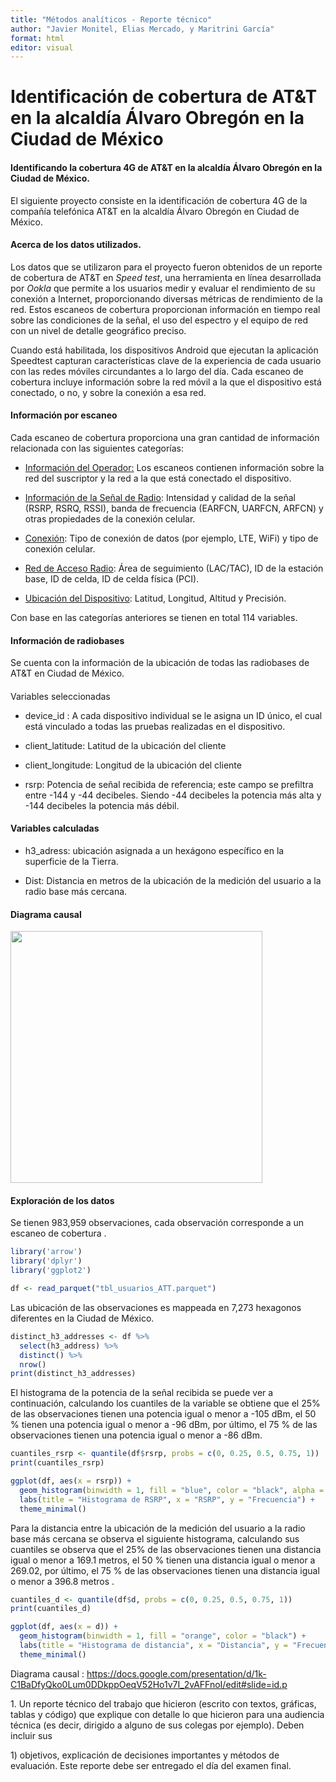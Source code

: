 ```yaml
---
title: "Métodos analíticos - Reporte técnico"
author: "Javier Monitel, Elias Mercado, y Maritrini García"
format: html
editor: visual
---
```


# Identificación de cobertura de AT&T en la alcaldía Álvaro Obregón en la Ciudad de México  

#### Identificando la cobertura 4G de AT&T en la alcaldía Álvaro Obregón en la Ciudad de México. 

El siguiente proyecto consiste en la identificación de cobertura 4G de la compañía telefónica AT&T en la alcaldía Álvaro Obregón en Ciudad de México.

#### Acerca de los datos utilizados. 

Los datos que se utilizaron para el proyecto fueron obtenidos de un reporte de cobertura de AT&T en *Speed test*, una herramienta en línea desarrollada por *Ookla* que permite a los usuarios medir y evaluar el rendimiento de su conexión a Internet, proporcionando diversas métricas de rendimiento de la red. Estos escaneos de cobertura proporcionan información en tiempo real sobre las condiciones de la señal, el uso del espectro y el equipo de red con un nivel de detalle geográfico preciso.

Cuando está habilitada, los dispositivos Android que ejecutan la aplicación Speedtest capturan características clave de la experiencia de cada usuario con las redes móviles circundantes a lo largo del día. Cada escaneo de cobertura incluye información sobre la red móvil a la que el dispositivo está conectado, o no, y sobre la conexión a esa red.

#### Información por escaneo 

Cada escaneo de cobertura proporciona una gran cantidad de información relacionada con las siguientes categorías:

-   [Información del Operador:]{.underline} Los escaneos contienen información sobre la red del suscriptor y la red a la que está conectado el dispositivo.

-   [Información de la Señal de Radio]{.underline}: Intensidad y calidad de la señal (RSRP, RSRQ, RSSI), banda de frecuencia (EARFCN, UARFCN, ARFCN) y otras propiedades de la conexión celular.

-   [Conexión]{.underline}: Tipo de conexión de datos (por ejemplo, LTE, WiFi) y tipo de conexión celular.

-   [Red de Acceso Radio]{.underline}: Área de seguimiento (LAC/TAC), ID de la estación base, ID de celda, ID de celda física (PCI).

-   [Ubicación del Dispositivo]{.underline}: Latitud, Longitud, Altitud y Precisión.

Con base en las categorías anteriores se tienen en total 114 variables.

#### Información de radiobases 

Se cuenta con la información de la ubicación de todas las radiobases de AT&T en Ciudad de México.

#### 
Variables seleccionadas 

-   device_id : A cada dispositivo individual se le asigna un ID único, el cual está vinculado a todas las pruebas realizadas en el dispositivo.

-   client_latitude: Latitud de la ubicación del cliente

-   client_longitude: Longitud de la ubicación del cliente

-   rsrp: Potencia de señal recibida de referencia; este campo se prefiltra entre -144 y -44 decibeles. Siendo -44 decibeles la potencia más alta y -144 decibeles la potencia más débil.

#### Variables calculadas 

-   h3_adress: ubicación asignada a un hexágono específico en la superficie de la Tierra.

-   Dist: Distancia en metros de la ubicación de la medición del usuario a la radio base más cercana.

#### Diagrama causal 

![](images/diagrama-causal .png){width="403"}

#### Exploración de los datos 

Se tienen 983,959 observaciones, cada observación corresponde a un escaneo de cobertura .

```r
library('arrow')
library('dplyr')
library('ggplot2')
```

```r
df <- read_parquet("tbl_usuarios_ATT.parquet")
```

Las ubicación de las observaciones es mappeada en 7,273 hexagonos diferentes en la Ciudad de México.

```r
distinct_h3_addresses <- df %>%
  select(h3_address) %>%
  distinct() %>%
  nrow()
print(distinct_h3_addresses)
```

El histograma de la potencia de la señal recibida se puede ver a continuación, calculando los cuantiles de la variable se obtiene que el 25% de las observaciones tienen una potencia igual o menor a -105 dBm, el 50 % tienen una potencia igual o menor a -96 dBm, por último, el 75 % de las observaciones tienen una potencia igual o menor a -86 dBm.

```r
cuantiles_rsrp <- quantile(df$rsrp, probs = c(0, 0.25, 0.5, 0.75, 1))
print(cuantiles_rsrp)
```

```r
ggplot(df, aes(x = rsrp)) +
  geom_histogram(binwidth = 1, fill = "blue", color = "black", alpha = 0.7) +
  labs(title = "Histograma de RSRP", x = "RSRP", y = "Frecuencia") +
  theme_minimal()
```

Para la distancia entre la ubicación de la medición del usuario a la radio base más cercana se observa el siguiente histograma, calculando sus cuantiles se observa que el 25% de las observaciones tienen una distancia igual o menor a 169.1 metros, el 50 % tienen una distancia igual o menor a 269.02, por último, el 75 % de las observaciones tienen una distancia igual o menor a 396.8 metros .

```r
cuantiles_d <- quantile(df$d, probs = c(0, 0.25, 0.5, 0.75, 1))
print(cuantiles_d)
```

```r
ggplot(df, aes(x = d)) +
  geom_histogram(binwidth = 1, fill = "orange", color = "black") +
  labs(title = "Histograma de distancia", x = "Distancia", y = "Frecuencia") +
  theme_minimal()
```

Diagrama causal : <https://docs.google.com/presentation/d/1k-C1BaDfyQko0Lum0DDkppOeqV52Ho1v7I_2vAFFnoI/edit#slide=id.p>

1\. Un reporte técnico del trabajo que hicieron (escrito con textos, gráficas, tablas y código) que explique con detalle lo que hicieron para una audiencia técnica (es decir, dirigido a alguno de sus colegas por ejemplo). Deben incluir sus

1\) objetivos, explicación de decisiones importantes y métodos de evaluación. Este reporte debe ser entregado el día del examen final.

